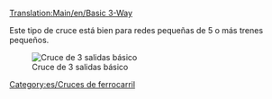 [[Translation:Main/en/Basic 3-Way]]{{en/-}}{{es/Menú de Cruces}}

Este tipo de cruce está bien para redes pequeñas de 5 o más trenes pequeños.

[[File:en/3way basic3.png|none|frame|Cruce de 3 salidas básico]]

{{Template:Criterios sobre cruces/Es|Barato|0|0|0|2|0|0|1|1|0|0|0||Accidentes si los trenes se paran en el cruce.|
*Sólo puede circular un tren en cada momento. (excepto si usa [[Main/en/Señales/Es#Señales de ruta|señales de ruta]])
*Puede causar embotellamientos de tráfico. 
}}

[[Category:es/Cruces de ferrocarril]]